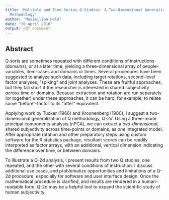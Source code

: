 ```yaml
---
title: 'Multiple and Time-Series Q-Studies: A Two-Dimensional Generalisation of Q
  Methodology'
author: "Maximilian Held"
date: "30 April 2016"
output: pdf_document
---
```


## Abstract

Q sorts are sometimes repeated with different conditions of instructions (domains), or at a later time, yielding a three-dimensional array of people-variables, item-cases and domains or times.
Several procedures have been suggested to analyze such data, including target rotations, second-level factor analyses, "spiking" and joint analyses.
These are fruitful approaches, but they fall short if the researcher is interested in shared subjectivity *across* time or domains.
Because extraction and rotation are run separately (or together) under these approaches, it can be hard, for example, to relate some "before"-factor to its "after" equivalent.

Applying work by Tucker (1966) and Kroonenberg (1980), I suggest a two-dimensional generalization of Q methodology, *Q-2d*.
Using a three-mode principal components analysis (nPCA), we can extract a *two-dimensional*, shared subjectivity across time-points or domains, as *one* integrated model.
After appropriate rotation and other preparatory steps using custom software for the R statistics package, resultant scores can be readily interpreted as factor arrays, with an additional, vertical dimension indicating the difference over time, or between domains.

To illustrate a Q-2d analysis, I present results from two Q studies, one repeated, and the other with several conditions of instruction.
I discuss additional use cases, and problematize opportunities and limitations of a Q-2d procedure, especially for software and user interface design.
Once the mathematical procedure is clarified, and results are rendered in a human-readable form, Q-2d may be a helpful tool to expand the scientific study of human subjectivity.


